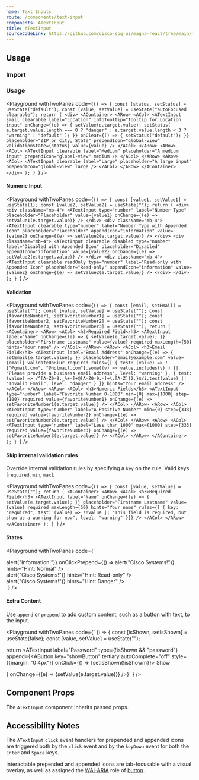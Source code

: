```yaml
---
name: Text Inputs
route: /components/text-input
components: ATextInput
title: ATextInput
sourceCodeLink: https://github.com/cisco-sbg-ui/magna-react/tree/main/framework/components/ATextInput
---
```


## Usage

### Import

<ComponentImport components="ATextInput" />

### Usage

<Playground
  withTwoPanes
  code={`() => {
  const [status, setStatus] = useState("default");
  const [value, setValue] = useState("autoFocused clearable");
  return (
    <div>
      <AContainer>
          <ARow>
            <ACol>
              <ATextInput
                small
                clearable
                label="Location"
                infoTooltip="Tooltip for Location input"
                onChange={(e) => {
                  setValue(e.target.value);
                  setStatus(
                    e.target.value.length === 0
                      ? "danger"
                      : e.target.value.length < 3
                      ? "warning"
                      : "default"
                  );
                }}
                onClear={() => {
                  setStatus("default");
                }}
                placeholder="ZIP or City, State"
                prependIcon="global-view"
                validationState={status}
                value={value}
              />
            </ACol>
          </ARow>
          <ARow>
            <ACol>
              <ATextInput
                clearable
                label="Medium"
                placeholder="A medium input"
                prependIcon="global-view"
                medium
              />
            </ACol>
          </ARow>
          <ARow>
            <ACol>
              <ATextInput
                clearable
                label="Large"
                placeholder="A large input"
                prependIcon="global-view"
                large
              />
            </ACol>
          </ARow>
      </AContainer>
    </div>
  );
}
`}
/>

#### Numeric Input

<Playground
  withTwoPanes
  code={`() => {
  const [value1, setValue1] = useState(1);
  const [value2, setValue2] = useState("");
  return (
    <div>
      <div className="mb-4">
        <ATextInput
          type="number"
          label="Number Type"
          placeholder="Placeholder"
          value={value1}
          onChange={(e) => setValue1(e.target.value)}
        />
      </div>
      <div className="mb-4">
        <ATextInput
          clearable
          type="number"
          label="Number Type with Appended Icon"
          placeholder="Placeholder"
          appendIcon="information"
          value={value2}
          onChange={(e) => setValue2(e.target.value)}
        />
      </div>
      <div className="mb-4">
        <ATextInput
          clearable
          disabled
          type="number"
          label="Disabled with Appended Icon"
          placeholder="Disabled"
          appendIcon="information"
          value={value2}
          onChange={(e) => setValue2(e.target.value)}
        />
      </div>
      <div className="mb-4">
        <ATextInput
          clearable
          readOnly
          type="number"
          label="Read-only with Appended Icon"
          placeholder="Read-only"
          appendIcon="information"
          value={value2}
          onChange={(e) => setValue2(e.target.value)}
        />
      </div>
    </div>
  );
}
`}
/>

#### Validation

<Playground
  withTwoPanes
  code={`() => {
  const [email, setEmail] = useState("");
  const [value, setValue] = useState("");
  const [favoriteNumber1, setFavoriteNumber1] = useState("");
  const [favoriteNumber2, setFavoriteNumber2] = useState("");
  const [favoriteNumber3, setFavoriteNumber3] = useState("");
  return (
    <AContainer>
      <ARow>
        <ACol>
          <h3>Required Field</h3>
          <ATextInput
            label="Name"
            onChange={(e) => {
              setValue(e.target.value);
            }}
            placeholder="Firstname Lastname"
            value={value}
            required
            maxLength={50}
            hints="Your name"
          />
        </ACol>
      </ARow>
      <ARow>
        <ACol>
          <h3>Email Field</h3>
          <ATextInput
            label="Email Address"
            onChange={(e) => {
              setEmail(e.target.value);
            }}
            placeholder="email@example.com"
            value={email}
            validateOnBlur
            required
            rules={[
              {
                test: (value) =>
                  !["@gmail.com", "@hotmail.com"].some((v) =>
                    value.includes(v)
                  ) || "Please provide a business email address",
                level: "warning"
              },
              {
                test: (value) =>
                  /^[A-Z0-9._%+-]+@[A-Z0-9.-]+\.[A-Z]{2,}$/i.test(value) ||
                  "Invalid Email",
                level: "danger"
              }
            ]}
            hints="Your email address"
          />
        </ACol>
      </ARow>
      <ARow>
        <ACol>
          <h3>Numeric Fields</h3>
          <ATextInput
            type="number"
            label="Favorite Number 0-1000"
            min={0}
            max={1000}
            step={100}
            required
            value={favoriteNumber1}
            onChange={(e) => setFavoriteNumber1(e.target.value)}
          />
        </ACol>
      </ARow>
      <ARow>
        <ACol>
          <ATextInput
            type="number"
            label="A Positive Number"
            min={0}
            step={333}
            required
            value={favoriteNumber2}
            onChange={(e) => setFavoriteNumber2(e.target.value)}
          />
        </ACol>
      </ARow>
      <ARow>
        <ACol>
          <ATextInput
            type="number"
            label="Less than 1000"
            max={1000}
            step={333}
            required
            value={favoriteNumber3}
            onChange={(e) => setFavoriteNumber3(e.target.value)}
          />
        </ACol>
      </ARow>
    </AContainer>
  );
}
`}
/>

#### Skip internal validation rules

Override internal validation rules by specifying a `key` on the rule. Valid keys [`required`, `min`, `max`].

<Playground
  withTwoPanes
  code={`() => {
  const [value, setValue] = useState("");
  return (
    <AContainer>
      <ARow>
        <ACol>
          <h3>Required Field</h3>
          <ATextInput
            label="Name"
            onChange={(e) => {
              setValue(e.target.value);
            }}
            placeholder="Firstname Lastname"
            value={value}
            required
            maxLength={50}
            hints="Your name"
            rules={[
              {
              key: "required",
                test: (value) => !!value || "This field is required, but show as a warning for now",
                level: "warning"
              }]}
          />
        </ACol>
      </ARow>
  </AContainer>
  );
}
`}
/>

#### States

<Playground
  withTwoPanes
  code={`<div>
  <div className="mb-4">
    <ATextInput label="Label" placeholder="Normal" />
  </div>
  <div className="mb-4">
    <ATextInput
      label="Label"
      placeholder="Normal"
      prependIcon="cisco"
      appendIcon="information"
      onClickAppend={() => alert("Information!")}
      onClickPrepend={() => alert("Cisco Systems!")}
      hints="Hint: Normal"
    />
  </div>
  <div className="mb-4">
    <ATextInput label="Label" placeholder="Disabled" disabled value="test"/>
  </div>
  <div className="mb-4">
    <ATextInput
      label="Label"
      placeholder="Disabled"
      disabled
      prependIcon="cisco"
      appendIcon="information"
      hints="Hint: Disabled"
    />
  </div>
  <div className="mb-4">
    <ATextInput label="Label" placeholder="Read-only State" readOnly />
  </div>
  <div className="mb-4">
    <ATextInput
      label="Label"
      placeholder="Read-only State"
      readOnly
      prependIcon="cisco"
      appendIcon="information"
      onClickPrepend={() => alert("Cisco Systems!")}
      hints="Hint: Read-only"
    />
  </div>
  <div className="mb-4">
    <ATextInput
      label="Label"
      validationState="warning"
      placeholder="Warning State"
    />
  </div>
  <div className="mb-4">
    <ATextInput
      label="Label"
      validationState="warning"
      placeholder="Warning"
      prependIcon="cisco"
      appendIcon="information"
      hints="Hint: Warning"
    />
  </div>
  <div className="mb-4">
    <ATextInput
      label="Label"
      validationState="danger"
      placeholder="Danger State"
    />
  </div>
  <div className="mb-4">
    <ATextInput
      label="Label"
      validationState="danger"
      placeholder="Danger State"
      prependIcon="cisco"
      appendIcon="information"
      onClickPrepend={() => alert("Cisco Systems!")}
      hints="Hint: Danger"
    />
  </div>
</div>
`}
/>

#### Extra Content

Use `append` or `prepend` to add custom content, such as a button with text, to the input.

<Playground
withTwoPanes
  code={`
  () => {
  const [isShown, setIsShown] = useState(false);
  const [value, setValue] = useState("");

return <ATextInput
label="Password"
type={!isShown && "password"}
append={<AButton
key="showButton"
tertiary
autoComplete="off"
style={{margin: "0 4px"}}
onClick={() => {setIsShown(!isShown)}}>
Show

 </AButton>}
onChange={(e) => {setValue(e.target.value)}}
/>}`
}
/>

## Component Props

The `ATextInput` component inherits passed props.

<Props of="ATextInput" />

## Accessibility Notes

The `ATextInput` `click` event handlers for prepended and appended icons are triggered both by the `click` event and by the `keyDown` event for both the `Enter` and `Space` keys.

Interactable prepended and appended icons are tab-focusable with a visual overlay, as well as assigned the [WAI-ARIA](https://www.w3.org/WAI/standards-guidelines/aria/) role of [button](https://www.w3.org/TR/wai-aria/#button).
